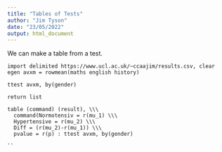 ```yaml
---
title: "Tables of Tests"
author: "Jim Tyson"
date: "23/05/2022"
output: html_document
---
```


We can make a table from a test.

```
import delimited https://www.ucl.ac.uk/~ccaajim/results.csv, clear
egen avxm = rowmean(maths english history)

ttest avxm, by(gender)

return list

table (command) (result), \\\
  command(Normotensiv = r(mu_1) \\\
  Hypertensive = r(mu_2) \\\
  Diff = (r(mu_2)-r(mu_1)) \\\
  pvalue = r(p) : ttest avxm, by(gender)

``
```

